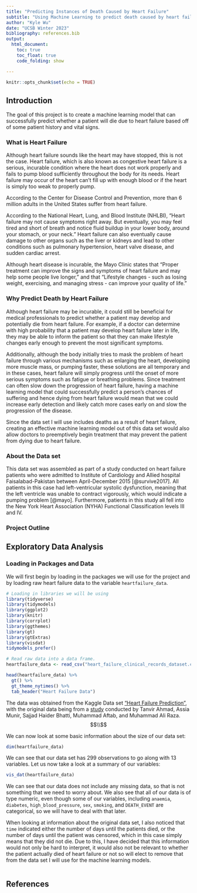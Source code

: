 ```yaml
---
title: "Predicting Instances of Death Caused by Heart Failure"
subtitle: "Using Machine Learning to predict death caused by heart failure using patient health data"
author: "Kyle Wu"
date: "UCSB Winter 2023"
bibliography: references.bib
output:
  html_document:
    toc: true
    toc_float: true
    code_folding: show

---
```


```r
knitr::opts_chunk$set(echo = TRUE)
```

## Introduction

The goal of this project is to create a machine learning model that can successfully predict whether a patient will die due to heart failure based off of some patient history and vital signs.

### What is Heart Failure

Although heart failure sounds like the heart may have stopped, this is not the case. Heart failure, which is also known as congestive heart failure is a serious, incurable condition where the heart does not work properly and fails to pump blood sufficiently throughout the body for its needs. Heart failure may occur of the heart can't fill up with enough blood or if the heart is simply too weak to properly pump.

According to the Center for Disease Control and Prevention, more than 6 million adults in the United States suffer from heart failure.

According to the National Heart, Lung, and Blood Institute (NHLBI), "Heart failure may not cause symptoms right away. But eventually, you may feel tired and short of breath and notice fluid buildup in your lower body, around your stomach, or your neck." Heart failure can also eventually cause damage to other organs such as the liver or kidneys and lead to other conditions such as pulmonary hypertension, heart valve disease, and sudden cardiac arrest.

Although heart disease is incurable, the Mayo Clinic states that "Proper treatment can improve the signs and symptoms of heart failure and may help some people live longer," and that "Lifestyle changes - such as losing weight, exercising, and managing stress - can improve your quality of life."

### Why Predict Death by Heart Failure

Although heart failure may be incurable, it could still be beneficial for medical professionals to predict whether a patient may develop and potentially die from heart failure. For example, if a doctor can determine with high probability that a patient may develop heart failure later in life, they may be able to inform the patient so that they can make lifestyle changes early enough to prevent the most significant symptoms. 

Additionally, although the body initially tries to mask the problem of heart failure through various mechanisms such as enlarging the heart, developing more muscle mass, or pumping faster, these solutions are all temporary and in these cases, heart failure will simply progress until the onset of more serious symptoms such as fatigue or breathing problems. Since treatment can often slow down the progression of heart failure, having a machine learning model that could successfully predict a person's chances of suffering and hence dying from heart failure would mean that we could increase early detection and likely catch more cases early on and slow the progression of the disease.


Since the data set I will use includes deaths as a result of heart failure, creating an effective machine learning model out of this data set would also allow doctors to preemptively begin treatment that may prevent the patient from dying due to heart failure.

### About the Data set
This data set was assembled as part of a study conducted on heart failure patients who were admitted to Institute of Cardiology and Allied hospital Faisalabad-Pakistan between April-December 2015 [@survive2017]. All patients in this case had left-ventricular systolic dysfunction, meaning that the left ventricle was unable to contract vigorously, which would indicate a pumping problem [@mayo]. Furthermore, patients in this study all fell into the New York Heart Association (NYHA) Functional Classification levels III and IV.


### Project Outline

## Exploratory Data Analysis

### Loading in Packages and Data

We will first begin by loading in the packages we will use for the project and by loading raw heart failure data to the variable `heartfailure_data`.
```r
# Loading in libraries we will be using 
library(tidyverse)
library(tidymodels)
library(ggplot2)
library(knitr)
library(corrplot)
library(ggthemes)
library(gt)
library(gtExtras)
library(visdat)
tidymodels_prefer()
```

```r
# Read raw data into a data frame. 
heartfailure_data <- read_csv("heart_failure_clinical_records_dataset.csv")

head(heartfailure_data) %>%
  gt() %>%
  gt_theme_nytimes() %>%
  tab_header("Heart Failure Data") 
```
The data was obtained from the Kaggle Data set ["Heart Failure Prediction"](https://www.kaggle.com/datasets/andrewmvd/heart-failure-clinical-data), with the original data being from a [study](https://journals.plos.org/plosone/article?id=10.1371/journal.pone.0181001) conducted by Tanvir Ahmad, Assia Munir, Sajjad Haider Bhatti, Muhammad Aftab, and Muhammad Ali Raza.
$$\\$$

We can now look at some basic information about the size of our data set:
```r
dim(heartfailure_data)
```

We can see that our data set has 299 observations to go along with 13 variables. Let us now take a look at a summary of our variables:
```r
vis_dat(heartfailure_data)
```
We can see that our data does not include any missing data, so that is not something that we need to worry about. We also see that all of our data is of type numeric, even though some of our variables, including `anaemia`, `diabetes`, `high_blood_pressure`, `sex`, `smoking`, and `DEATH_EVENT` are categorical, so we will have to deal with that later.

When looking at information about the original data set, I also noticed that `time` indicated either the number of days until the patients died, or the number of days until the patient was censored, which in this case simply means that they did not die. Due to this, I have decided that this information would not only be hard to interpret, it would also not be relevant to whether the patient actually died of heart failure or not so will elect to remove that from the data set I will use for the machine learning models.
```r

```







## References
